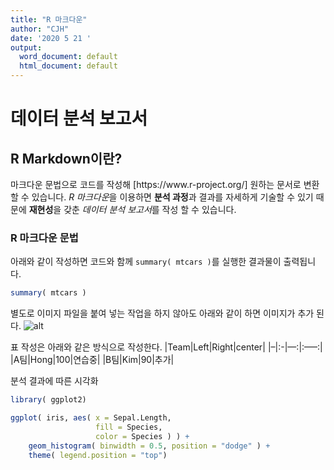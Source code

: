 ```yaml
---
title: "R 마크다운"
author: "CJH"
date: '2020 5 21 '
output:
  word_document: default
  html_document: default
---
```


# 데이터 분석 보고서

## R Markdown이란?

마크다운 문법으로 코드를 작성해 [https://www.r-project.org/] 원하는 문서로
변환할 수 있습니다.
*R 마크다운*을 이용하면 **분석 과정**과 결과를 자세하게 기술할 수 있기
때문에 **재현성**을 갖춘 *데이터 분석 보고서*를 작성 할 수 있습니다.

### R 마크다운 문법

아래와 같이 작성하면 코드와 함께 `summary( mtcars )`를 실행한 결과물이
출력됩니다.

```r
summary( mtcars )
```

별도로 이미지 파일을 붙여 넣는 작업을 하지 않아도 아래와 같이 하면
이미지가 추가 된다.
![alt](pug.png)

표 작성은 아래와 같은 방식으로 작성한다.
|Team|Left|Right|center|
|--|:-|---:|:-----:|
|A팀|Hong|100|연습중|
|B팀|Kim|90|추가|

분석 결과에 따른 시각화
```r
library( ggplot2)

ggplot( iris, aes( x = Sepal.Length, 
                   fill = Species,
                   color = Species ) ) +
    geom_histogram( binwidth = 0.5, position = "dodge" ) +
    theme( legend.position = "top")
```